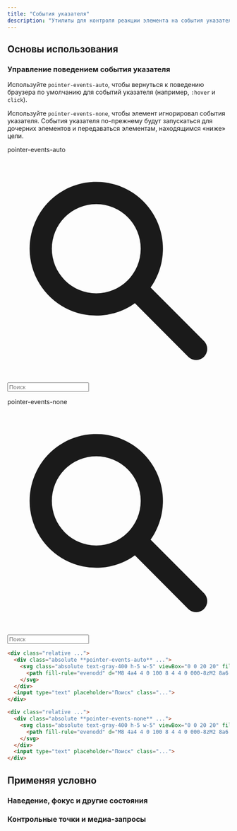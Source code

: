 ```yaml
---
title: "События указателя"
description: "Утилиты для контроля реакции элемента на события указателя."
---
```




## Основы использования

### Управление поведением события указателя

Используйте `pointer-events-auto`, чтобы вернуться к поведению браузера по умолчанию для событий указателя (например, `:hover` и `click`).

Используйте `pointer-events-none`, чтобы элемент игнорировал события указателя. События указателя по-прежнему будут запускаться для дочерних элементов и передаваться элементам, находящимся «ниже» цели.

<Example hint="Попробуйте щелкнуть значки поиска, чтобы увидеть ожидаемое поведение">
  <div class="grid grid-cols-1 sm:grid-cols-2 gap-10 px-0 sm:px-10 font-mono font-bold">
    <div class="flex flex-col">
      <p class="font-medium text-sm text-gray-500 font-mono mb-3">pointer-events-auto</p>
      <div class="relative rounded-lg shadow-sm w-full">
        <div class="absolute inset-y-0 left-0 pl-3 flex items-center pointer-events-auto">
          <svg class="absolute text-gray-400 h-5 w-5" viewBox="0 0 20 20" fill="currentColor">
            <path fill-rule="evenodd" d="M8 4a4 4 0 100 8 4 4 0 000-8zM2 8a6 6 0 1110.89 3.476l4.817 4.817a1 1 0 01-1.414 1.414l-4.816-4.816A6 6 0 012 8z" clip-rule="evenodd" />
          </svg>
        </div>
        <input type="text" placeholder="Поиск" class="font-sans block text-sm w-full pl-10 py-2 px-3 ring-1 ring-gray-900/10 text-gray-500 rounded-lg" />
      </div>
    </div>
    <div class="flex flex-col">
      <p class="font-medium text-sm text-gray-500 font-mono mb-3">pointer-events-none</p>
      <div class="relative rounded-lg shadow-sm w-full">
        <div class="absolute inset-y-0 left-0 pl-3 flex items-center pointer-events-none">
          <svg class="absolute text-gray-400 h-5 w-5" viewBox="0 0 20 20" fill="currentColor">
            <path fill-rule="evenodd" d="M8 4a4 4 0 100 8 4 4 0 000-8zM2 8a6 6 0 1110.89 3.476l4.817 4.817a1 1 0 01-1.414 1.414l-4.816-4.816A6 6 0 012 8z" clip-rule="evenodd" />
          </svg>
        </div>
        <input type="text" placeholder="Поиск" class="font-sans block text-sm w-full pl-10 py-2 px-3 ring-1 ring-gray-900/10 text-gray-500 rounded-lg" />
      </div>
    </div>
  </div>
</Example>

```html
<div class="relative ...">
  <div class="absolute **pointer-events-auto** ...">
    <svg class="absolute text-gray-400 h-5 w-5" viewBox="0 0 20 20" fill="currentColor">
      <path fill-rule="evenodd" d="M8 4a4 4 0 100 8 4 4 0 000-8zM2 8a6 6 0 1110.89 3.476l4.817 4.817a1 1 0 01-1.414 1.414l-4.816-4.816A6 6 0 012 8z" clip-rule="evenodd" />
    </svg>
  </div>
  <input type="text" placeholder="Поиск" class="...">
</div>

<div class="relative ...">
  <div class="absolute **pointer-events-none** ...">
    <svg class="absolute text-gray-400 h-5 w-5" viewBox="0 0 20 20" fill="currentColor">
      <path fill-rule="evenodd" d="M8 4a4 4 0 100 8 4 4 0 000-8zM2 8a6 6 0 1110.89 3.476l4.817 4.817a1 1 0 01-1.414 1.414l-4.816-4.816A6 6 0 012 8z" clip-rule="evenodd" />
    </svg>
  </div>
  <input type="text" placeholder="Поиск" class="...">
</div>
```

## <Heading ignore>Применяя условно</Heading>

### <Heading ignore>Наведение, фокус и другие состояния</Heading>

<HoverFocusAndOtherStates defaultClass="pointer-events-none" featuredClass="pointer-events-auto" variant="focus" />

### <Heading ignore>Контрольные точки и медиа-запросы</Heading>

<BreakpointsAndMediaQueries defaultClass="pointer-events-none" featuredClass="pointer-events-auto" />
